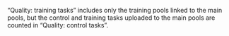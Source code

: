 <Cut title="How are the statistics for “Quality: training tasks” and “Quality: control tasks” calculated? Do they include the training tasks uploaded to the main pool?">

“Quality: training tasks” includes only the training pools linked to the main pools, but the control and training tasks uploaded to the main pools are counted in “Quality: control tasks”.

</Cut>